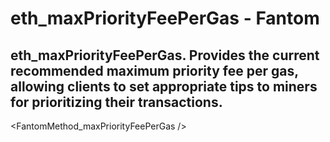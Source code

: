 # eth_maxPriorityFeePerGas - Fantom

## eth_maxPriorityFeePerGas. Provides the current recommended maximum priority fee per gas, allowing clients to set appropriate tips to miners for prioritizing their transactions.


<FantomMethod_maxPriorityFeePerGas />
